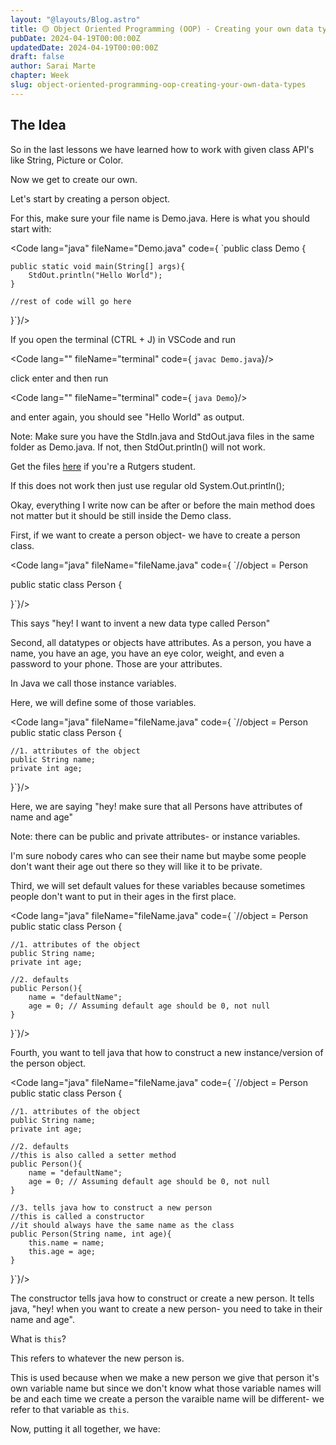 ```yaml
---
layout: "@layouts/Blog.astro"
title: 🟡 Object Oriented Programming (OOP) - Creating your own data types
pubDate: 2024-04-19T00:00:00Z
updatedDate: 2024-04-19T00:00:00Z
draft: false
author: Sarai Marte
chapter: Week
slug: object-oriented-programming-oop-creating-your-own-data-types
---
```



## The Idea

So in the last lessons we have learned how to work with given class API's like String, Picture or Color.

Now we get to create our own.

Let's start by creating a person object.

For this, make sure your file name is Demo.java. Here is what you should start with:

<Code lang="java" fileName="Demo.java" code={
`public class Demo {

    public static void main(String[] args){
        StdOut.println("Hello World");
    }

    //rest of code will go here
}`}/>


If you open the terminal (CTRL + J) in VSCode and run

<Code lang="" fileName="terminal" code={
`javac Demo.java`}/>


click enter and then run

<Code lang="" fileName="terminal" code={
`java Demo`}/>

and enter again, you should see "Hello World" as output.

Note: Make sure you have the StdIn.java and StdOut.java files in the same folder as Demo.java. If not, then StdOut.println() will not work.

Get the files <a href = "https://rutgers.app.box.com/s/jj32x6ibxigrxu5yfyhbpu4xxi8n9c20">here</a> if you're a Rutgers student.

If this does not work then just use regular old System.Out.println();

Okay, everything I write now can be after or before the main method does not matter but it should be still inside the Demo class.

First, if we want to create a person object- we have to create a person class.

<Code lang="java" fileName="fileName.java" code={
`//object = Person

public static class Person {

}`}/>

This says "hey! I want to invent a new data type called Person"

Second, all datatypes or objects have attributes. As a person, you have a name, you have an age, you have an eye color, weight, and even a password to your phone. Those are your attributes.

In Java we call those instance variables.

Here, we will define some of those variables.

<Code lang="java" fileName="fileName.java" code={
`//object = Person
public static class Person {

    //1. attributes of the object
    public String name;
    private int age;

}`}/>


Here, we are saying "hey! make sure that all Persons have attributes of name and age"

Note: there can be public and private attributes- or instance variables.

I'm sure nobody cares who can see their name but maybe some people don't want their age out there so they will like it to be private.

Third, we will set default values for these variables because sometimes people don't want to put in their ages in the first place.

<Code lang="java" fileName="fileName.java" code={
`//object = Person
public static class Person {

    //1. attributes of the object
    public String name;
    private int age;

    //2. defaults
    public Person(){
        name = "defaultName";
        age = 0; // Assuming default age should be 0, not null
    }

}`}/>


Fourth, you want to tell java that how to construct a new instance/version of the person object.

<Code lang="java" fileName="fileName.java" code={
`//object = Person
public static class Person {

    //1. attributes of the object
    public String name;
    private int age;

    //2. defaults
    //this is also called a setter method
    public Person(){
        name = "defaultName";
        age = 0; // Assuming default age should be 0, not null
    }

    //3. tells java how to construct a new person
    //this is called a constructor
    //it should always have the same name as the class
    public Person(String name, int age){
        this.name = name;
        this.age = age;
    }

}`}/>


The constructor tells java how to construct or create a new person.
It tells java, "hey! when you want to create a new person- you need to take in their name and age".

What is `this`?

This refers to whatever the new person is.

This is used because when we make a new person we give that person it's own variable name but since we don't know what those variable names will be and each time we create a person the varaible name will be different- we refer to that variable as `this`.

Now, putting it all together, we have:
